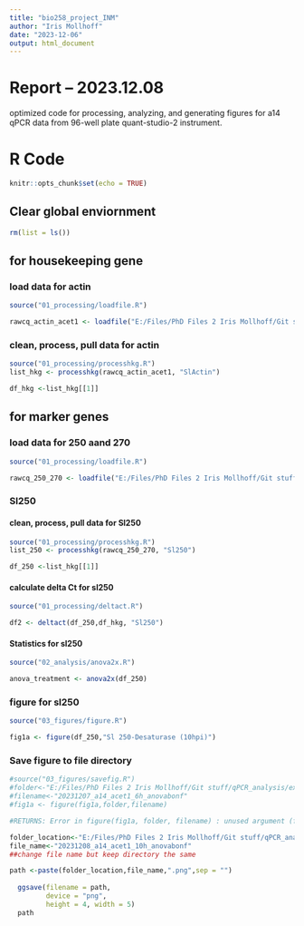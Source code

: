```yaml
---
title: "bio258_project_INM"
author: "Iris Mollhoff"
date: "2023-12-06"
output: html_document
---
```


# **Report** -- 2023.12.08
optimized code for processing, analyzing, and generating figures for a14 qPCR data from 96-well plate quant-studio-2 instrument.

# **R Code**
```r
knitr::opts_chunk$set(echo = TRUE)
```
## Clear global enviornment
```r
rm(list = ls())
```

## for housekeeping gene
### load data for actin
```r
source("01_processing/loadfile.R")

rawcq_actin_acet1 <- loadfile("E:/Files/PhD Files 2 Iris Mollhoff/Git stuff/qPCR_analysis/data/","20210915_Tomato-Pst-A14_10hr_actin_acet1")
```
### clean, process, pull data for actin
```r
source("01_processing/processhkg.R")
list_hkg <- processhkg(rawcq_actin_acet1, "SlActin")

df_hkg <-list_hkg[[1]]
```
## for marker genes
### load data for 250 aand 270
```r
source("01_processing/loadfile.R")

rawcq_250_270 <- loadfile("E:/Files/PhD Files 2 Iris Mollhoff/Git stuff/qPCR_analysis/data/","20210915_Tomato-Pst-A14_10hr_250_270")
```

### Sl250
#### clean, process, pull data for Sl250
```r
source("01_processing/processhkg.R")
list_250 <- processhkg(rawcq_250_270, "Sl250")

df_250 <-list_hkg[[1]]
```
#### calculate delta Ct for sl250
```r
source("01_processing/deltact.R")

df2 <- deltact(df_250,df_hkg, "Sl250")
```
#### Statistics for sl250
```r
source("02_analysis/anova2x.R")

anova_treatment <- anova2x(df_250)
```
### figure for sl250
```r
source("03_figures/figure.R")

fig1a <- figure(df_250,"Sl 250-Desaturase (10hpi)")
```
### Save figure to file directory
```r
#source("03_figures/savefig.R")
#folder<-"E:/Files/PhD Files 2 Iris Mollhoff/Git stuff/qPCR_analysis/experiments/"
#filename<-"20231207_a14_acet1_6h_anovabonf"
#fig1a <- figure(fig1a,folder,filename)

#RETURNS: Error in figure(fig1a, folder, filename) : unused argument (filename)
```
```r
folder_location<-"E:/Files/PhD Files 2 Iris Mollhoff/Git stuff/qPCR_analysis/experiments/"
file_name<-"20231208_a14_acet1_10h_anovabonf" 
##change file name but keep directory the same

path <-paste(folder_location,file_name,".png",sep = "")
  
  ggsave(filename = path,
         device = "png",
         height = 4, width = 5)
  path
```


